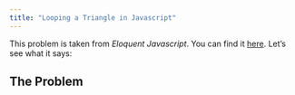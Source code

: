 ```yaml
---
title: "Looping a Triangle in Javascript"
---
```


This problem is taken from *Eloquent Javascript*. You can find it [here](https://eloquentjavascript.net/02_program_structure.html#i_umoXp9u0e7){target="_blank"}. Let's see what it says:

## The Problem



